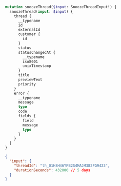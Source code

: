 ```graphql filename="Mutation"
mutation snoozeThread($input: SnoozeThreadInput!) {
  snoozeThread(input: $input) {
    thread {
      __typename
      id
      externalId
      customer {
        id
      }
      status
      statusChangedAt {
        __typename
        iso8601
        unixTimestamp
      }
      title
      previewText
      priority
    }
    error {
      __typename
      message
      type
      code
      fields {
        field
        message
        type
      }
    }
  }
}
```

```json filename="Variables"
{
  "input": {
    "threadId": "th_01H8H46YPB2S4MAJM382FG9423",
    "durationSeconds": 432000 // 5 days
  }
}
```
